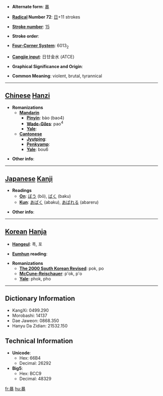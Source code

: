 * '''Alternate form''': [[暴]]

* '''[[Wiktionary:Chinese radical index| Radical]] Number 72''': [[Wiktionary:Chinese radical index 日|日]]+11 strokes

* '''[[Wiktionary:Chinese total strokes index|Stroke number]]''': [[Wiktionary:Chinese total strokes index 15|15]]

* '''Stroke order''': 

* '''[[Wiktionary:Chinese four corner index|Four-Corner System]]''': 6013<sub>2</sub>

* '''[[Wiktionary:Chinese Cangjie index|Cangjie input]]''': 日廿金水 (ATCE)

* '''Graphical Significance and Origin''': 

* '''Common Meaning''': violent, brutal, tyrannical

----

== [[Chinese]] [[Hanzi]] ==

* '''Romanizations'''
** '''[[Mandarin]]'''
*** '''[[Pinyin]]''': bào (bao4)
*** '''[[Wade-Giles]]''': pao<sup>4</sup>
*** '''[[Yale]]''': 
** '''[[Cantonese]]'''
*** '''[[Jyutping]]''':
*** '''[[Penkyamp]]''': 
*** '''[[Yale]]''': bou6

* '''Other info''': 

----

== [[Japanese]] [[Kanji]] ==

* '''Readings'''
** '''[[On]]''': [[ぼう]] (bō), [[ばく]] (baku)
** '''[[Kun]]''': [[あばく]] (abaku), [[あばれる]] (abareru)

* '''Other info''':  

----

== [[Korean]] [[Hanja]] ==

* '''[[Hangeul]]''': 폭, 포

* '''[[Eumhun]] reading''': 

* '''Romanizations'''
** '''[[The 2000 South Korean Revised Romanization|The 2000 South Korean Revised]]''': pok, po
** '''[[McCune-Reischauer]]''': p'ok, p'o
** '''[[Yale]]''': phok, pho

----

== Dictionary Information ==

* KangXi: 0499.290
* Morobashi: 14137
* Dae Jaweon: 0868.350
* Hanyu Da Zidian: 21532.150

== Technical Information ==

* '''Unicode''':
** Hex: 66B4
** Decimal: 26292
* '''Big5''':
** Hex: BCC9
** Decimal: 48329

[[fr:暴]]
[[hu:暴]]